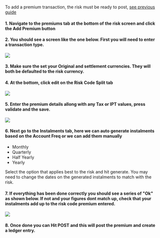 To add a premium transaction, the risk must be ready to post, [see previous guide](/risk/riskdetails)

#### 1. Navigate to the premiums tab at the bottom of the risk screen and click the **Add Premium** button
#### 2. You should see a screen like the one below. First you will need to enter a transaction type.

![](../../public/premiumtransaction.png)
#### 3. Make sure the set your Original and settlement currencies. They will both be defaulted to the risk currency.
#### 4. At the bottom, click edit on the **Risk Code Split** tab

![](../../public/premiumriskcode.png)
#### 5. Enter the premium details allong with any Tax or IPT values, press validate and the save.

![](../../public/premiumsection.png)
#### 6. Next go to the Instalments tab, here we can auto generate instalments based on the Account Freq or we can add them manually

- Monthly
- Quarterly
- Half Yearly
- Yearly

Select the option that applies best to the risk and hit generate. You may need to change the dates on the generated instalments to match with the risk.

#### 7. If everything has been done correctly you should see a series of "Ok" as shown below. If not and your figures dont match up, check that your instalments add up to the risk code premium entered.

![](../../public/premiumok.png)
#### 8. Once done you can Hit **POST** and this will post the premium and create a ledger entry. 